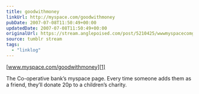 ```yaml
---
title: goodwithmoney
linkUrl: http://myspace.com/goodwithmoney
pubDate: 2007-07-08T11:50:49+00:00
updatedDate: 2007-07-08T11:50:49+00:00
originalUrl: https://stream.anglepoised.com/post/5210425/wwwmyspacecomgoodwithmoney
source: tumblr stream
tags:
  - "linklog"
---
```


[www.myspace.com/goodwithmoney][1]

The Co-operative bank&rsquo;s myspace page. Every time someone adds them as a friend, they&rsquo;ll donate 20p to a children&rsquo;s charity.

[1]: http://myspace.com/goodwithmoney
